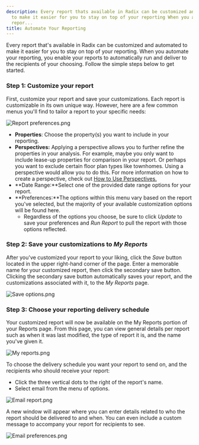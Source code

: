```yaml
---
description: Every report thats available in Radix can be customized and automated
  to make it easier for you to stay on top of your reporting When you automate your
  repor...
title: Automate Your Reporting
---
```


Every report that's available in Radix can be customized and automated to make it easier for you to stay on top of your reporting. When you automate your reporting, you enable your reports to automatically run and deliver to the recipients of your choosing. Follow the simple steps below to get started.  


### Step 1: Customize your report


First, customize your report and save your customizations. Each report is customizable in its own unique way. However, here are a few common menus you'll find to tailor a report to your specific needs:


<Frame caption="Radix Reports interface displaying property data with filtering and preferences options.">
  <img src="/images/radix/c70b2619caeee2e7e9ad73b2f83555d357f756c4.png" alt="Report preferences.png" />
</Frame>


* **Properties**: Choose the property(s) you want to include in your reporting.
* **Perspectives:** Applying a perspective allows you to further refine the properties in your analysis. For example, maybe you only want to include lease-up properties for comparison in your report. Or perhaps you want to exclude certain floor plan types like townhomes. Using a perspective would allow you to do this. For more information on how to create a perspective, check out [How to Use Perspectives.](../evaluating-your-portfolio-s-performance/how-to-use-perspectives)
* **Date Range:**Select one of the provided date range options for your report.
* **Preferences:**The options within this menu vary based on the report you've selected, but the majority of your available customization options will be found here.
	+ Regardless of the options you choose, be sure to click *Update* to save your preferences and *Run Report* to pull the report with those options reflected.


### Step 2: Save your customizations to *My Reports*


After you've customized your report to your liking, click the *Save* button located in the upper right-hand corner of the page. Enter a memorable name for your customized report, then click the secondary save button. Clicking the secondary save button automatically saves your report, and the customizations associated with it, to the *My Reports* page.


<Frame caption="Save a report with a specified name in the Radix Reports interface.">
  <img src="/images/radix/7b6e5ca3c127ce75b9f2bd1d1b21cf74e0b9e971.png" alt="Save options.png" />
</Frame>


### 


### Step 3: Choose your reporting delivery schedule


Your customized report will now be available on the My Reports portion of your Reports page. From this page, you can view general details per report such as when it was last modified, the type of report it is, and the name you've given it. 


<Frame caption="&quot;My Reports&quot; section displaying a list of user-generated reports with details.">
  <img src="/images/radix/162284ebb66f054f308be8a340c06023314efafb.png" alt="My reports.png" />
</Frame>


To choose the delivery schedule you want your report to send on, and the recipients who should receive your report:


* Click the three vertical dots to the right of the report's name.
* Select email from the menu of options.


<Frame caption="Table displaying user reports with options to run, share, or email.">
  <img src="/images/radix/5508d52be515d2e104f9a07c95be6155a3414413.png" alt="Email report.png" />
</Frame>


A new window will appear where you can enter details related to who the report should be delivered to and when. You can even include a custom message to accompany your report for recipients to see. 


<Frame caption="Email setup for sharing the Weekly Portfolio Performance Report with recipients.">
  <img src="/images/radix/fe684affb4193af3ba5ec6203bab797f6a39e1f1.png" alt="Email preferences.png" />
</Frame>